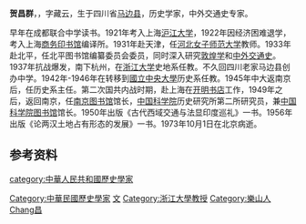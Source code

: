'''贺昌群'''，{{bd|1903年||1973年|10月1日}}，字藏云，生于四川省[[马边县|马边县]]，历史学家，中外交通史专家。

早年在成都联合中学读书。1921年考入上海[[沪江大学|沪江大学]]，1922年因经济困难退学，考入上海[[商务印书馆|商务印书馆]]编译所。1931年赴天津，任[[河北女子师范大学|河北女子师范大学]]教师。1933年赴北平，任北平图书馆编纂委员会委员，同时深入研究[[敦煌学|敦煌学]]和[[中外交通史|中外交通史]]。1937年抗战爆发，南下杭州，在[[浙江大学|浙江大学]]史地系任教。不久回四川老家马边县创办中学。1942年-1946年在转移到[[國立中央大學|國立中央大學]]历史系任教。1945年中大返南京后，任历史系主任。第二次国共内战时期，赴上海在[[开明书店|开明书店]]工作，1949年之后，返回南京，任[[南京图书馆|南京图书馆]]馆长，[[中国科学院|中国科学院]]历史研究所第二所研究员，兼[[中国科学院图书馆|中国科学院图书馆]]馆长。1950年出版《古代西域交通与法显印度巡礼》一书。1956年出版《论两汉土地占有形态的发展》一书。1973年10月1日在北京病逝。

==参考资料==
<references/>

{{DEFAULTSORT:He賀}}
[[category:中華人民共和國歷史學家|category:中華人民共和國歷史學家]]
[[Category:中華民國歷史學家|Category:中華民國歷史學家]]
[[Category:國立中央大學教授|文]]
[[Category:浙江大學教授|Category:浙江大學教授]]
[[Category:樂山人|Category:樂山人]]
[[Category:賀姓|Chang昌]]